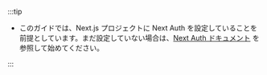 :::tip

- このガイドでは、Next.js プロジェクトに Next Auth を設定していることを前提としています。まだ設定していない場合は、[Next Auth ドキュメント](https://next-auth.js.org/getting-started/introduction) を参照して始めてください。

:::

